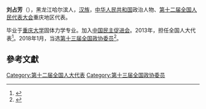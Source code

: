 '''刘占芳'''（{{bd|1963年||}}），黑龙江哈尔滨人，[[汉族|汉族]]，[[中华人民共和国|中华人民共和国]]政治人物、[[第十二届全国人民代表大会|第十二届全国人民代表大会]]重庆地区代表。

毕业于[[重庆大学|重庆大学]]固体力学专业。加入[[中国民主促进会|中国民主促进会]]。2013年，担任全国人大代表<ref>{{cite news|title=全国人大代表信息-刘占芳|url=http://210.82.31.1:8084/delegate/viewDelegate.action?dbid=122046|accessdate=2013-04-05|newspaper=全国人大网|archive-url=https://web.archive.org/web/20160306052143/http://www.npc.gov.cn/delegate/viewDelegate.action?dbid=122046|archive-date=2016-03-06|dead-url=yes}}</ref>。2018年1月，当选[[中国人民政治协商会议第十三届全国委员会委员名单|第十三届全国政协委员]]<ref>{{Cite web|url=http://sports.163.com/18/0126/06/D92BRKK400051C89.html|title=中国人民政治协商会议第十三届全国委员会委员名单|accessdate=2018-01-26|last=|work=网易|archive-url=https://web.archive.org/web/20180127143232/http://sports.163.com/18/0126/06/D92BRKK400051C89.html|archive-date=2018-01-27|dead-url=yes}}</ref>。

==參考文獻==
{{reflist}}

[[Category:第十二届全国人大代表|Category:第十二届全国人大代表]]
[[Category:第十三届全国政协委员|Category:第十三届全国政协委员]]


{{中国政治人物小作品}}